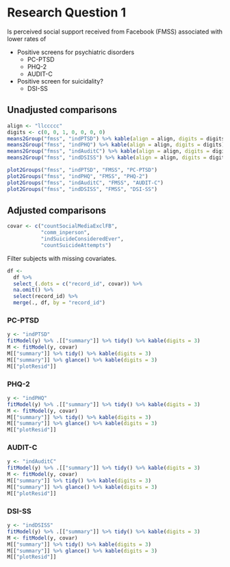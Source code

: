 # Research Question 1

Is perceived social support received from Facebook (FMSS) associated with lower rates of 

* Positive screens for psychiatric disorders
  * PC-PTSD
  * PHQ-2
  * AUDIT-C
* Positive screen for suicidality?
  * DSI-SS


## Unadjusted comparisons

```r
align <- "llccccc"
digits <- c(0, 0, 1, 0, 0, 0, 0)
means2Group("fmss", "indPTSD") %>% kable(align = align, digits = digits)
means2Group("fmss", "indPHQ") %>% kable(align = align, digits = digits)
means2Group("fmss", "indAuditC") %>% kable(align = align, digits = digits)
means2Group("fmss", "indDSISS") %>% kable(align = align, digits = digits)
```

```r
plot2Groups("fmss", "indPTSD", "FMSS", "PC-PTSD")
plot2Groups("fmss", "indPHQ", "FMSS", "PHQ-2")
plot2Groups("fmss", "indAuditC", "FMSS", "AUDIT-C")
plot2Groups("fmss", "indDSISS", "FMSS", "DSI-SS")
```


## Adjusted comparisons

```r
covar <- c("countSocialMediaExclFB",
           "comm_inperson",
           "indSuicideConsideredEver",
           "countSuicideAttempts")
```

Filter subjects with missing covariates.

```r
df <-
  df %>% 
  select_(.dots = c("record_id", covar)) %>% 
  na.omit() %>% 
  select(record_id) %>% 
  merge(., df, by = "record_id")
```


### PC-PTSD

```r
y <- "indPTSD"
fitModel(y) %>% .[["summary"]] %>% tidy() %>% kable(digits = 3)
M <- fitModel(y, covar)
M[["summary"]] %>% tidy() %>% kable(digits = 3)
M[["summary"]] %>% glance() %>% kable(digits = 3)
M[["plotResid"]]
```

### PHQ-2

```r
y <- "indPHQ"
fitModel(y) %>% .[["summary"]] %>% tidy() %>% kable(digits = 3)
M <- fitModel(y, covar)
M[["summary"]] %>% tidy() %>% kable(digits = 3)
M[["summary"]] %>% glance() %>% kable(digits = 3)
M[["plotResid"]]
```

### AUDIT-C

```r
y <- "indAuditC"
fitModel(y) %>% .[["summary"]] %>% tidy() %>% kable(digits = 3)
M <- fitModel(y, covar)
M[["summary"]] %>% tidy() %>% kable(digits = 3)
M[["summary"]] %>% glance() %>% kable(digits = 3)
M[["plotResid"]]
```

### DSI-SS

```r
y <- "indDSISS"
fitModel(y) %>% .[["summary"]] %>% tidy() %>% kable(digits = 3)
M <- fitModel(y, covar)
M[["summary"]] %>% tidy() %>% kable(digits = 3)
M[["summary"]] %>% glance() %>% kable(digits = 3)
M[["plotResid"]]
```

